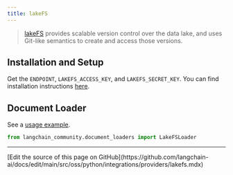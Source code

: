 ```yaml
---
title: lakeFS
---
```


>[lakeFS](https://docs.lakefs.io/) provides scalable version control over
> the data lake, and uses Git-like semantics to create and access those versions.

## Installation and Setup

Get the `ENDPOINT`, `LAKEFS_ACCESS_KEY`, and `LAKEFS_SECRET_KEY`.
You can find installation instructions [here](https://docs.lakefs.io/quickstart/launch.html).


## Document Loader

See a [usage example](/oss/python/integrations/document_loaders/lakefs).

```python
from langchain_community.document_loaders import LakeFSLoader
```

---

<Callout icon="pen-to-square" iconType="regular">
  [Edit the source of this page on GitHub](https://github.com/langchain-ai/docs/edit/main/src/oss/python/integrations/providers/lakefs.mdx)
</Callout>
